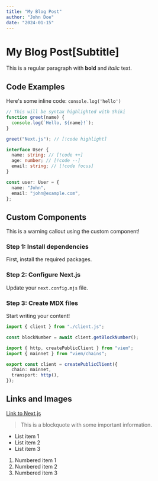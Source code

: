 ```yaml
---
title: "My Blog Post"
author: "John Doe"
date: "2024-01-15"
---
```


# My Blog Post[Subtitle]

This is a regular paragraph with **bold** and _italic_ text.

## Code Examples

Here's some inline code: `console.log('hello')`

```javascript
// This will be syntax highlighted with Shiki
function greet(name) {
  console.log(`Hello, ${name}!`);
}

greet("Next.js"); // [!code highlight]
```

```typescript {1,3-5} title="Advanced Example"
interface User {
  name: string; // [!code ++]
  age: number; // [!code --]
  email: string; // [!code focus]
}

const user: User = {
  name: "John",
  email: "john@example.com",
};
```

## Custom Components

<Callout type="warning">
  This is a warning callout using the custom component!
</Callout>

<Steps>

### Step 1: Install dependencies

First, install the required packages.

### Step 2: Configure Next.js

Update your `next.config.mjs` file.

### Step 3: Create MDX files

Start writing your content!

</Steps>

<CodeGroup>

```ts app [example.ts]
import { client } from "./client.js";

const blockNumber = await client.getBlockNumber();
```

```ts app [client.ts] filename="client.ts"
import { http, createPublicClient } from "viem";
import { mainnet } from "viem/chains";

export const client = createPublicClient({
  chain: mainnet,
  transport: http(),
});
```

</CodeGroup>

## Links and Images

[Link to Next.js](https://nextjs.org)

> This is a blockquote with some important information.

- List item 1
- List item 2
- List item 3

1. Numbered item 1
2. Numbered item 2
3. Numbered item 3
